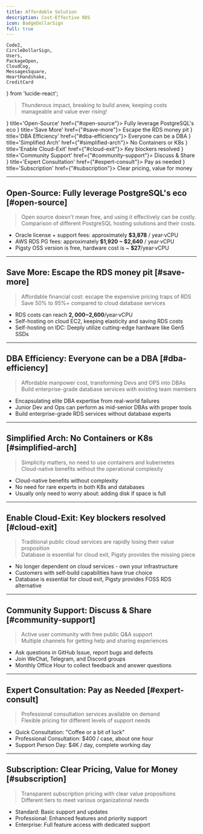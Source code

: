 ```yaml
---
title: Affordable Solution
description: Cost-Effective RDS
icon: BadgeDollarSign
full: true
---
```


    Code2,
    CircleDollarSign,
    Users,
    PackageOpen,
    CloudCog,
    MessagesSquare,
    HeartHandshake,
    CreditCard
} from 'lucide-react';

> Thunderous impact, breaking to build anew, keeping costs manageable and value ever rising!


<Cards>
    <Card icon={<Code2 className="text-green-600"/>} title='Open-Source' href={"#open-source"}>
        Fully leverage PostgreSQL's eco
    </Card>
    <Card icon={<CircleDollarSign className="text-amber-500"/>} title='Save More' href={"#save-more"}>
        Escape the RDS money pit
    </Card>
    <Card icon={<Users className="text-blue-500"/>} title='DBA Efficiency' href={"#dba-efficiency"}>
        Everyone can be a DBA
    </Card>
    <Card icon={<PackageOpen className="text-violet-500"/>} title='Simplified Arch' href={"#simplified-arch"}>
        No Containers or K8s
    </Card>
    <Card icon={<CloudCog className="text-orange-600"/>} title='Enable Cloud-Exit' href={"#cloud-exit"}>
        Key blockers resolved
    </Card>
    <Card icon={<MessagesSquare className="text-red-600"/>} title='Community Support' href={"#community-support"}>
        Discuss & Share
    </Card>
    <Card icon={<HeartHandshake className="text-purple-600"/>} title='Expert Consultation' href={"#expert-consult"}>
        Pay as needed
    </Card>
    <Card icon={<CreditCard className="text-pink-600"/>} title='Subscription' href={"#subscription"}>
        Clear pricing, value for money
    </Card>
</Cards>

--------

## Open-Source: Fully leverage PostgreSQL's eco [#open-source]

> Open source doesn't mean free, and using it effectively can be costly.\
> Comparison of different PostgreSQL hosting solutions and their costs.

- Oracle license + support fees: approximately **$3,878** / year·vCPU
- AWS RDS PG fees: approximately **$1,920 ~ $2,640** / year·vCPU
- Pigsty OSS version is free, hardware cost is ~ **$27**/year·vCPU

--------

## Save More: Escape the RDS money pit [#save-more]

> Affordable financial cost: escape the expensive pricing traps of RDS\
> Save 50% to 95%+ compared to cloud database services

- RDS costs can reach **$2,000-$2,600**/year·vCPU
- Self-hosting on cloud EC2, keeping elasticity and saving RDS costs
- Self-hosting on IDC: Deeply utilize cutting-edge hardware like Gen5 SSDs

--------

## DBA Efficiency: Everyone can be a DBA [#dba-efficiency]

> Affordable manpower cost, transforming Devs and OPS into DBAs\
> Build enterprise-grade database services with existing team members

- Encapsulating elite DBA expertise from real-world failures
- Junior Dev and Ops can perform as mid-senior DBAs with proper tools
- Build enterprise-grade RDS services without database experts

--------

## Simplified Arch: No Containers or K8s [#simplified-arch]

> Simplicity matters, no need to use containers and kubernetes\
> Cloud-native benefits without the operational complexity

- Cloud-native benefits without complexity
- No need for rare experts in both K8s and databases
- Usually only need to worry about: adding disk if space is full

--------

## Enable Cloud-Exit: Key blockers resolved [#cloud-exit]

> Traditional public cloud services are rapidly losing their value proposition\
> Database is essential for cloud exit, Pigsty provides the missing piece

- No longer dependent on cloud services - own your infrastructure
- Customers with self-build capabilities have true choice
- Database is essential for cloud exit, Pigsty provides FOSS RDS alternative

--------

## Community Support: Discuss & Share [#community-support]

> Active user community with free public Q&A support\
> Multiple channels for getting help and sharing experiences

- Ask questions in GitHub Issue, report bugs and defects
- Join WeChat, Telegram, and Discord groups
- Monthly Office Hour to collect feedback and answer questions

--------

## Expert Consultation: Pay as Needed [#expert-consult]

> Professional consultation services available on demand\
> Flexible pricing for different levels of support needs

- Quick Consultation: "Coffee or a bit of luck"
- Professional Consultation: $400 / case, about one hour
- Support Person Day: $4K / day, complete working day

--------

## Subscription: Clear Pricing, Value for Money [#subscription]

> Transparent subscription pricing with clear value propositions\
> Different tiers to meet various organizational needs

- Standard: Basic support and updates
- Professional: Enhanced features and priority support
- Enterprise: Full feature access with dedicated support